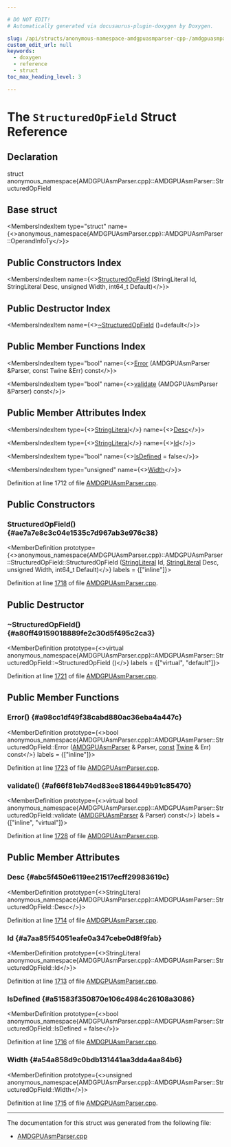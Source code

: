 ```yaml
---

# DO NOT EDIT!
# Automatically generated via docusaurus-plugin-doxygen by Doxygen.

slug: /api/structs/anonymous-namespace-amdgpuasmparser-cpp-/amdgpuasmparser/structuredopfield
custom_edit_url: null
keywords:
  - doxygen
  - reference
  - struct
toc_max_heading_level: 3

---
```





# The `StructuredOpField` Struct Reference

<DoxygenPage pluginConfig={pluginConfig}>



## Declaration

<CodeBlock>struct anonymous_namespace{AMDGPUAsmParser.cpp}::AMDGPUAsmParser::StructuredOpField</CodeBlock>

## Base struct

<MembersIndex>

<MembersIndexItem
  type="struct"
  name={<>anonymous&#95;namespace&#123;AMDGPUAsmParser.cpp&#125;::AMDGPUAsmParser::OperandInfoTy</>}>
</MembersIndexItem>

</MembersIndex>

## Public Constructors Index

<MembersIndex>

<MembersIndexItem
  name={<><a href="#ae7a7e8c3c04e1535c7d967ab3e976c38">StructuredOpField</a> (StringLiteral Id, StringLiteral Desc, unsigned Width, int64&#95;t Default)</>}>
</MembersIndexItem>

</MembersIndex>

## Public Destructor Index

<MembersIndex>

<MembersIndexItem
  name={<><a href="#a80ff49159018889fe2c30d5f495c2ca3">~StructuredOpField</a> ()=default</>}>
</MembersIndexItem>

</MembersIndex>

## Public Member Functions Index

<MembersIndex>

<MembersIndexItem
  type="bool"
  name={<><a href="#a98cc1df49f38cabd880ac36eba4a447c">Error</a> (AMDGPUAsmParser &amp;Parser, const Twine &amp;Err) const</>}>
</MembersIndexItem>

<MembersIndexItem
  type="bool"
  name={<><a href="#af66f81eb74ed83ee8186449b91c85470">validate</a> (AMDGPUAsmParser &amp;Parser) const</>}>
</MembersIndexItem>

</MembersIndex>

## Public Member Attributes Index

<MembersIndex>

<MembersIndexItem
  type={<><a href="/docs/api/classes/llvm/stringliteral">StringLiteral</a></>}
  name={<><a href="#abc5f450e6119ee21517ecff29983619c">Desc</a></>}>
</MembersIndexItem>

<MembersIndexItem
  type={<><a href="/docs/api/classes/llvm/stringliteral">StringLiteral</a></>}
  name={<><a href="#a7aa85f54051eafe0a347cebe0d8f9fab">Id</a></>}>
</MembersIndexItem>

<MembersIndexItem
  type="bool"
  name={<><a href="#a51583f350870e106c4984c26108a3086">IsDefined</a> = false</>}>
</MembersIndexItem>

<MembersIndexItem
  type="unsigned"
  name={<><a href="#a54a858d9c0bdb131441aa3dda4aa84b6">Width</a></>}>
</MembersIndexItem>

</MembersIndex>


Definition at line 1712 of file <a href="/docs/api/files/lib/lib/target/lib/target/amdgpu/lib/target/amdgpu/asmparser/amdgpuasmparser-cpp">AMDGPUAsmParser.cpp</a>.

<SectionDefinition>

## Public Constructors

### StructuredOpField() {#ae7a7e8c3c04e1535c7d967ab3e976c38}

<MemberDefinition
  prototype={<>anonymous&#95;namespace&#123;AMDGPUAsmParser.cpp&#125;::AMDGPUAsmParser::StructuredOpField::StructuredOpField (<a href="/docs/api/classes/llvm/stringliteral">StringLiteral</a> Id, <a href="/docs/api/classes/llvm/stringliteral">StringLiteral</a> Desc, unsigned Width, int64&#95;t Default)</>}
  labels = {["inline"]}>

Definition at line <a href="/docs/api/files/lib/lib/target/lib/target/amdgpu/lib/target/amdgpu/asmparser/amdgpuasmparser-cpp/#l01718">1718</a> of file <a href="/docs/api/files/lib/lib/target/lib/target/amdgpu/lib/target/amdgpu/asmparser/amdgpuasmparser-cpp">AMDGPUAsmParser.cpp</a>.
</MemberDefinition>

</SectionDefinition>

<SectionDefinition>

## Public Destructor

### ~StructuredOpField() {#a80ff49159018889fe2c30d5f495c2ca3}

<MemberDefinition
  prototype={<>virtual anonymous&#95;namespace&#123;AMDGPUAsmParser.cpp&#125;::AMDGPUAsmParser::StructuredOpField::~StructuredOpField ()</>}
  labels = {["virtual", "default"]}>

Definition at line <a href="/docs/api/files/lib/lib/target/lib/target/amdgpu/lib/target/amdgpu/asmparser/amdgpuasmparser-cpp/#l01721">1721</a> of file <a href="/docs/api/files/lib/lib/target/lib/target/amdgpu/lib/target/amdgpu/asmparser/amdgpuasmparser-cpp">AMDGPUAsmParser.cpp</a>.
</MemberDefinition>

</SectionDefinition>

<SectionDefinition>

## Public Member Functions

### Error() {#a98cc1df49f38cabd880ac36eba4a447c}

<MemberDefinition
  prototype={<>bool anonymous&#95;namespace&#123;AMDGPUAsmParser.cpp&#125;::AMDGPUAsmParser::StructuredOpField::Error (<a href="/docs/api/classes/anonymous-namespace-amdgpuasmparser-cpp-/amdgpuasmparser">AMDGPUAsmParser</a> &amp; Parser, <a href="/docs/api/files/lib/lib/target/lib/target/aarch64/aarch64promoteconstant-cpp/#a90f8350fecae261c25be85d38b451bff">const</a> <a href="/docs/api/classes/llvm/twine">Twine</a> &amp; Err) const</>}
  labels = {["inline"]}>

Definition at line <a href="/docs/api/files/lib/lib/target/lib/target/amdgpu/lib/target/amdgpu/asmparser/amdgpuasmparser-cpp/#l01723">1723</a> of file <a href="/docs/api/files/lib/lib/target/lib/target/amdgpu/lib/target/amdgpu/asmparser/amdgpuasmparser-cpp">AMDGPUAsmParser.cpp</a>.
</MemberDefinition>

### validate() {#af66f81eb74ed83ee8186449b91c85470}

<MemberDefinition
  prototype={<>virtual bool anonymous&#95;namespace&#123;AMDGPUAsmParser.cpp&#125;::AMDGPUAsmParser::StructuredOpField::validate (<a href="/docs/api/classes/anonymous-namespace-amdgpuasmparser-cpp-/amdgpuasmparser">AMDGPUAsmParser</a> &amp; Parser) const</>}
  labels = {["inline", "virtual"]}>

Definition at line <a href="/docs/api/files/lib/lib/target/lib/target/amdgpu/lib/target/amdgpu/asmparser/amdgpuasmparser-cpp/#l01728">1728</a> of file <a href="/docs/api/files/lib/lib/target/lib/target/amdgpu/lib/target/amdgpu/asmparser/amdgpuasmparser-cpp">AMDGPUAsmParser.cpp</a>.
</MemberDefinition>

</SectionDefinition>

<SectionDefinition>

## Public Member Attributes

### Desc {#abc5f450e6119ee21517ecff29983619c}

<MemberDefinition
  prototype={<>StringLiteral anonymous&#95;namespace&#123;AMDGPUAsmParser.cpp&#125;::AMDGPUAsmParser::StructuredOpField::Desc</>}>

Definition at line <a href="/docs/api/files/lib/lib/target/lib/target/amdgpu/lib/target/amdgpu/asmparser/amdgpuasmparser-cpp/#l01714">1714</a> of file <a href="/docs/api/files/lib/lib/target/lib/target/amdgpu/lib/target/amdgpu/asmparser/amdgpuasmparser-cpp">AMDGPUAsmParser.cpp</a>.
</MemberDefinition>

### Id {#a7aa85f54051eafe0a347cebe0d8f9fab}

<MemberDefinition
  prototype={<>StringLiteral anonymous&#95;namespace&#123;AMDGPUAsmParser.cpp&#125;::AMDGPUAsmParser::StructuredOpField::Id</>}>

Definition at line <a href="/docs/api/files/lib/lib/target/lib/target/amdgpu/lib/target/amdgpu/asmparser/amdgpuasmparser-cpp/#l01713">1713</a> of file <a href="/docs/api/files/lib/lib/target/lib/target/amdgpu/lib/target/amdgpu/asmparser/amdgpuasmparser-cpp">AMDGPUAsmParser.cpp</a>.
</MemberDefinition>

### IsDefined {#a51583f350870e106c4984c26108a3086}

<MemberDefinition
  prototype={<>bool anonymous&#95;namespace&#123;AMDGPUAsmParser.cpp&#125;::AMDGPUAsmParser::StructuredOpField::IsDefined = false</>}>

Definition at line <a href="/docs/api/files/lib/lib/target/lib/target/amdgpu/lib/target/amdgpu/asmparser/amdgpuasmparser-cpp/#l01716">1716</a> of file <a href="/docs/api/files/lib/lib/target/lib/target/amdgpu/lib/target/amdgpu/asmparser/amdgpuasmparser-cpp">AMDGPUAsmParser.cpp</a>.
</MemberDefinition>

### Width {#a54a858d9c0bdb131441aa3dda4aa84b6}

<MemberDefinition
  prototype={<>unsigned anonymous&#95;namespace&#123;AMDGPUAsmParser.cpp&#125;::AMDGPUAsmParser::StructuredOpField::Width</>}>

Definition at line <a href="/docs/api/files/lib/lib/target/lib/target/amdgpu/lib/target/amdgpu/asmparser/amdgpuasmparser-cpp/#l01715">1715</a> of file <a href="/docs/api/files/lib/lib/target/lib/target/amdgpu/lib/target/amdgpu/asmparser/amdgpuasmparser-cpp">AMDGPUAsmParser.cpp</a>.
</MemberDefinition>

</SectionDefinition>

<hr/>

The documentation for this struct was generated from the following file:

<ul>
<li><a href="/docs/api/files/lib/lib/target/lib/target/amdgpu/lib/target/amdgpu/asmparser/amdgpuasmparser-cpp">AMDGPUAsmParser.cpp</a></li>
</ul>

</DoxygenPage>
